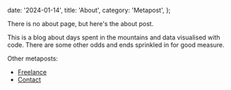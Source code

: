   date: '2024-01-14',
  title: 'About',
  category: 'Metapost',
};


<PostHero metadata={metadata} />

There is no about page, but here's the about post.

This is a blog about days spent in the mountains and data visualised with code. There are some other odds and ends sprinkled in for good measure.

Other <span className='text-sm px-2 py-1 rounded bg-purple-500/30'> metaposts</span>:

- [Freelance](/freelance)
- [Contact](/contact)
